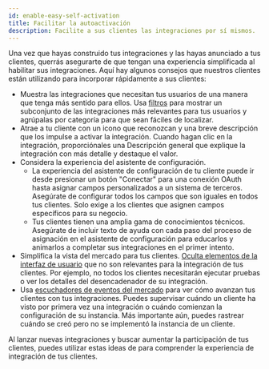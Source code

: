 ```yaml
---
id: enable-easy-self-activation
title: Facilitar la autoactivación
description: Facilite a sus clientes las integraciones por sí mismos.
---
```


Una vez que hayas construido tus integraciones y las hayas anunciado a tus clientes, querrás asegurarte de que tengan una experiencia simplificada al habilitar sus integraciones. Aquí hay algunos consejos que nuestros clientes están utilizando para incorporar rápidamente a sus clientes:

- Muestra las integraciones que necesitan tus usuarios de una manera que tenga más sentido para ellos. Usa [filtros](embedding-marketplace.mdx/#filtering-integrations) para mostrar un subconjunto de las integraciones más relevantes para tus usuarios y agrúpalas por categoría para que sean fáciles de localizar.
- Atrae a tu cliente con un icono que reconozcan y una breve descripción que los impulse a activar la integración. Cuando hagan clic en la integración, proporciónales una Descripción general que explique la integración con más detalle y destaque el valor.
- Considera la experiencia del asistente de configuración.
  - La experiencia del asistente de configuración de tu cliente puede ir desde presionar un botón "Conectar" para una conexión OAuth hasta asignar campos personalizados a un sistema de terceros. Asegúrate de configurar todos los campos que son iguales en todos tus clientes. Solo exige a los clientes que asignen campos específicos para su negocio.
  - Tus clientes tienen una amplia gama de conocimientos técnicos. Asegúrate de incluir texto de ayuda con cada paso del proceso de asignación en el asistente de configuración para educarlos y animarlos a completar sus integraciones en el primer intento.
- Simplifica la vista del mercado para tus clientes. [Oculta elementos de la interfaz de usuario](embedding-marketplace.mdx/#hiding-ui-elements-in-marketplace) que no son relevantes para la integración de tus clientes. Por ejemplo, no todos los clientes necesitarán ejecutar pruebas o ver los detalles del desencadenador de su integración.
- Usa [escuchadores de eventos del mercado](embedding-marketplace.mdx/#listening-to-marketplace-events) para ver cómo avanzan tus clientes con tus integraciones. Puedes supervisar cuándo un cliente ha visto por primera vez una integración o cuándo comienzan la configuración de su instancia. Más importante aún, puedes rastrear cuándo se creó pero no se implementó la instancia de un cliente.

Al lanzar nuevas integraciones y buscar aumentar la participación de tus clientes, puedes utilizar estas ideas de para comprender la experiencia de integración de tus clientes.